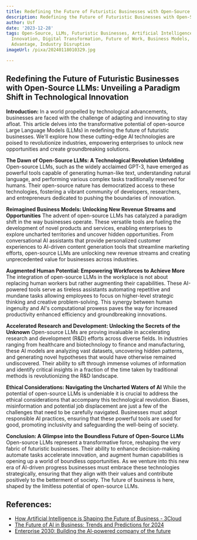 ```yaml
---
title: Redefining the Future of Futuristic Businesses with Open-Source LLMs
description: Redefining the Future of Futuristic Businesses with Open-Source LLMs
author: Usf
date: '2023-12-28'
tags: Open-Source, LLMs, Futuristic Businesses, Artificial Intelligence, Machine Learning,
  Innovation, Digital Transformation, Future of Work, Business Models, Competitive
  Advantage, Industry Disruption
imageUrl: /pixa/20240118010329.jpg

---
```

## Redefining the Future of Futuristic Businesses with Open-Source LLMs:  Unveiling a Paradigm  Shift in Technological Innovation

**Introduction:**
In a world propelled by  technological advancements, businesses  are faced with the challenge of adapting and innovating to stay afloat. This  article delves into the transformative potential of open-source Large Language Models (LLMs) in redefining the  future of futuristic businesses. We'll explore how these  cutting-edge AI technologies are poised to revolutionize industries, empowering enterprises to unlock new opportunities and create groundbreaking solutions.

**The Dawn of Open-Source LLMs: A Technological Revolution Unfolding**
Open-source LLMs, such as the widely acclaimed GPT-3, have emerged as powerful tools capable of generating human-like text, understanding natural language, and performing various  complex tasks traditionally reserved for humans. Their  open-source nature has democratized  access to these technologies, fostering  a vibrant community of developers, researchers, and entrepreneurs dedicated to pushing the boundaries  of  innovation.

**Reimagined Business Models: Unlocking New Revenue Streams and Opportunities**
The advent of open-source  LLMs has catalyzed a paradigm shift in the way businesses  operate.  These  versatile tools are fueling the development of novel products and services, enabling enterprises to explore uncharted territories  and uncover hidden opportunities. From conversational AI assistants that provide personalized customer experiences to AI-driven content generation tools that streamline marketing efforts, open-source  LLMs are unlocking new  revenue streams  and creating unprecedented value for businesses across industries.

**Augmented Human Potential:  Empowering Workforces  to Achieve More**
The integration of open-source  LLMs in the workplace is not  about replacing human workers but rather augmenting their capabilities. These AI-powered tools serve as tireless assistants  automating repetitive and  mundane tasks allowing employees to focus on  higher-level strategic thinking and creative  problem-solving. This  synergy between human ingenuity and AI's computational prowess paves  the way  for increased productivity enhanced efficiency and groundbreaking innovations.

**Accelerated Research and Development: Unlocking the Secrets of the Unknown**
Open-source  LLMs are proving invaluable in accelerating research and development (R&D)  efforts across diverse fields. In industries ranging from healthcare and biotechnology to finance  and manufacturing, these AI models are analyzing vast datasets, uncovering hidden patterns, and generating novel hypotheses that would have otherwise remained undiscovered.  Their ability to sift through immense volumes of information and identify critical insights in a fraction of the  time taken by traditional methods is revolutionizing the R&D landscape.

**Ethical Considerations: Navigating the  Uncharted Waters of AI**
While the potential of open-source LLMs is undeniable it is crucial to address the ethical  considerations that accompany this technological revolution.  Biases, misinformation and potential job displacement are just a few of the challenges that need to  be carefully  navigated. Businesses must adopt responsible AI practices, ensuring that these  powerful tools are used for good, promoting inclusivity and safeguarding the well-being of society.

**Conclusion: A Glimpse into the  Boundless Future of Open-Source LLMs**
Open-source LLMs represent a transformative force, reshaping the very fabric of futuristic businesses. Their ability to enhance decision-making automate tasks accelerate innovation, and  augment  human capabilities is opening up a world of boundless opportunities. As we venture into this new  era of  AI-driven progress businesses must embrace these  technologies strategically, ensuring that they align with their values and contribute positively to the betterment  of society. The future of business is here, shaped  by the limitless potential  of open-source LLMs.

## References:
- [How Artificial Intelligence is Shaping the Future of Business - 3Cloud](https://3cloudsolutions.com/resources/how-artificial-intelligence-is-shaping-the-future-of-business/)
- [The Future of AI in Business: Trends and Predictions for 2024](https://www.linkedin.com/pulse/future-ai-business-trends-predictions-2024-gloriousinsight-digital-dcspf)
- [Enterprise 2030: Building the AI-powered company of the future](https://www.youtube.com/watch?v=T4g3Wd9BV_k)
